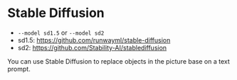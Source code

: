 
# Stable Diffusion

- `--model sd1.5` or `--model sd2`
- sd1.5: https://github.com/runwayml/stable-diffusion
- sd2: https://github.com/Stability-AI/stablediffusion

You can use Stable Diffusion to replace objects in the picture base on a text prompt.

<YouTube youTubeId="VrV1Cixvc2Q" />
